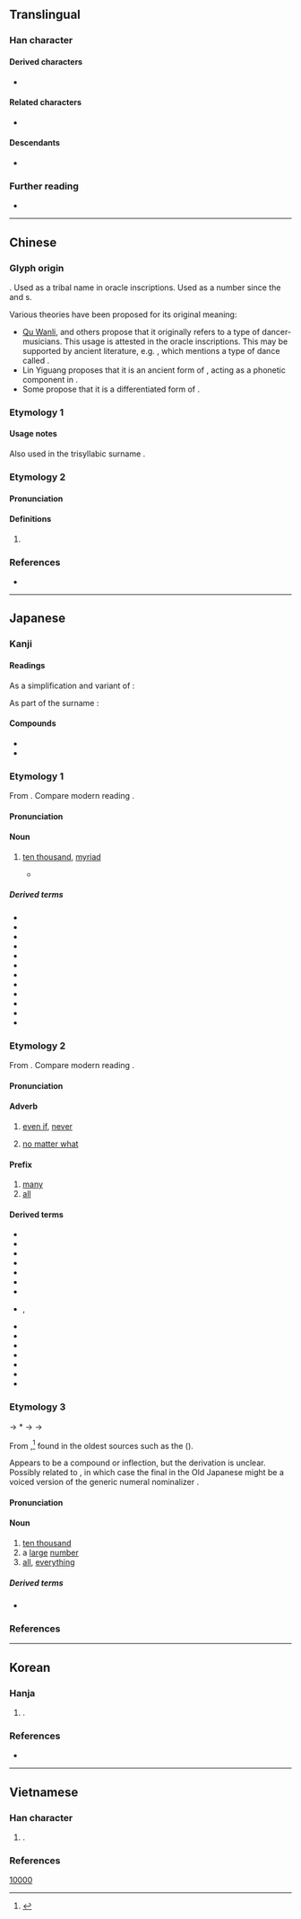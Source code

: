 {{also|萬|方|ㄪ}}
{{character info}}
{{commonscat}}
==Translingual==
{{stroke order|strokes=3}}
{{stroke order|type=animate}}

===Han character===
{{Han char|rn=1|rad=一|as=02|sn=3|four=10227|canj=MS|ids=⿸丆𠃌}}

====Derived characters====
* {{l|mul|[[𭜌]], [[𬇕]], [[杤]], [[迈]], [[𥸯]], [[劢]], [[𭔩]], [[𫔬]], [[虿]], [[趸]], [[厉]], [[𡧊]], [[疠]], [[𬮙]], [[𡆭]], [[栃]], [[䥿]]}}

====Related characters====
* {{l|mul|萬}} {{q|Orthodox [[Traditional Chinese|traditional form]]}}

====Descendants====
* {{l|mul|ㄪ}} {{q|{{w|Bopomofo|Zhuyin}} alphabet}}

===Further reading===
{{Han ref|kx=0076.030|dkj=00010|dj=0137.070|hdz=10009.030|uh=4E07}}
* {{wikidatalite|Q3594918|万}}

----

==Chinese==

===Glyph origin===
{{Han etym}}
{{unk|zh}}. Used as a tribal name in oracle inscriptions. Used as a number since the {{w|Spring and Autumn period|Spring and Autumn}} and {{w|Warring States period}}s.

Various theories have been proposed for its original meaning:
* [[w:zh:屈萬里|Qu Wanli]], {{w|Qiu Xigui}} and others propose that it originally refers to a type of dancer-musicians. This usage is attested in the oracle inscriptions. This may be supported by ancient literature, e.g. ''{{w|Shijing}}'', which mentions a type of dance called {{zh-l|萬舞}}.
* Lin Yiguang proposes that it is an ancient form of {{och-l|丏}}, acting as a phonetic component in {{och-l|賓}}.
* Some propose that it is a differentiated form of {{zh-l|*亥}}.

===Etymology 1===
{{zh-see|萬|sv}}

====Usage notes====
Also used in the trisyllabic surname {{zh-l|万紐于}}.

===Etymology 2===
{{zh-forms|alt=𢄏}}

====Pronunciation====
{{zh-pron
|m=mò
|ma=Zh-mò.ogg
|c=mak6,maak6
|h=pfs=
|md=
|mn=
|mn-t=mog8
|w=
|oc=2
|mc=2
|cat=pn
}}

====Definitions====
{{head|zh|Han character}}

# {{zh-only used in|万俟}}

===References===
* {{R:twedu|B00001}}

----

==Japanese==
{{ja-kanji forms|万|萬}}

===Kanji===
{{ja-kanji|grade=2|rs=一02|kyu=萬}}

====Readings====
As a simplification and variant of {{l|ja|萬}}:
{{ja-readings
|goon=もん
|kanon=ばん
|kanyoon=まん
|kun=よろず-<よろづ-
|nanori=かず, かつ, すすむ, たか, つむ, つもる, ま, ゆる, よし
}}

As part of the surname {{l|ja|万俟}}:
{{ja-readings
|goon=もく
|kanon=ぼく
}}

====Compounds====
* {{ja-r|万%引き|まん%びき}}
* {{ja-r|万年青|オモト}}

===Etymology 1===
{{ja-kanjitab|yomi=kanyo|まん}}

From {{der|ja|ltc|sort=まん|-}} {{ltc-l|萬|id=1}}. Compare modern {{cog|yue|-}} reading {{m|yue|萬|tr=maan<sup>6</sup>}}.

====Pronunciation====
{{ja-pron|まん|acc=1|acc_ref=DJR,NHK,SMK5}}

====Noun====
{{ja-noun|まん}}

# [[ten thousand]], [[myriad]]
#* {{quote-book|ja|||BOOSTER 5|||date=Oct 17 1999|publisher={{w|Konami}}|chapter={{lj|[３](さん)[万](まん)[年](ねん)の[白](しろ)[亀](メ)}}
|trans-chapter=30,000-Year White Turtle}}
#*: {{ja-usex|３'''万'''年 も 生きつづけて いる 巨%大 カメ。守%備%力 が 高い。|さん'''まん'''-ねん も いきつづけて いる きょ%だい カメ。しゅ%び%りょく が たかい。|A giant turtle that has lived for over 3'''0,000''' years. It has high defense strength.}}

=====Derived terms=====
{{der-top3}}
* {{ja-r|万%一|まん%いち}}
* {{ja-r|万が一|まんがいち}}
* {{ja-r|万%機|まん%き}}
* {{ja-r|万%華%鏡|まん%げ%きょう}}
* {{ja-r|万%才|まん%さい}}
* {{ja-r|万%作|マン%サク}}
* {{ja-r|万%善|まん%ぜん}}
* {{ja-r|万%全|まん%ぜん}}
* {{ja-r|万%灯|まん%どう}}
* {{ja-r|万%歩%計|まん%ぽ%けい|[[pedometer]]}}
* {{ja-r|万%葉|まん%よう}}
* {{ja-r|万%力|まん%りき}}
{{der-bottom}}

===Etymology 2===
{{ja-kanjitab|yomi=kanon|ばん}}

From {{der|ja|ltc|sort=はん'|-}} {{ltc-l|萬|id=1}}.  Compare modern {{cog|nan-hok|-}} reading {{m|nan-hok|萬|tr=bān}}.

====Pronunciation====
{{ja-pron|ばん|acc=1|acc_ref=DJR,NHK,SMK5}}

====Adverb====
{{ja-pos|adverb|ばん}}

# {{qualifier|followed by a negative}} [[even if]], [[never]]
# {{qualifier|followed by a negative}} [[no matter what]]

====Prefix====
{{ja-pos|prefix|ばん}}

# [[many]]
# [[all]]

====Derived terms====
{{der-top3}}
* {{ja-r|万%感|ばん%かん|flood of [[emotion|emotions]]}}
* {{ja-r|万%軍|ばん%ぐん}}
* {{ja-r|万%芸|ばん%げい|[[versatility]]}}
* {{ja-r|万%古|ばん%こ|[[old time]], all this [[time]], [[eternity]]}}
* {{ja-r|万%斛|ばん%こく}}
* {{ja-r|万%劫|ばん%ごう|an extremely long period of time}}
* {{ja-r|万%死|ばん%し|critical state of the life}}
* {{ja-r|万%寿|ばん%じゅ}}, {{ja-r|万%寿|まん%じゅ|[[longevity]]}}
* {{ja-r|万%丈|ばん%じょう|[[hurrah]]}}
* {{ja-r|万%乗|ばん%じょう|[[sovereignty]]}}
* {{ja-r|万%状|ばん%じょう|[[diversification]]}}
* {{ja-r|万%博|ばん%ぱく|[[international]] [[exposition]]}}
* {{ja-r|万%万|ばん%ばん|[[very much]]}}
* {{ja-r|万%民|ばん%みん|[[all]] the [[people]], the [[entire]] [[nation]]}}
* {{ja-r|万%有|ばん%ゆう}}
{{der-bottom}}

===Etymology 3===
{{ja-kanjitab|yomi=k|よろず}}

{{IPAfont|⟨yo<sub>2</sub>ro<sub>2</sub>du⟩}} → *{{IPAchar|/jərədu/}} → {{IPAchar|/jorod͡zu/}} → {{IPAchar|/jorozu/}}

From {{inh|ja|ojp|sort=よろず|-}},<ref name="KDJ">{{R:Kokugo Dai Jiten}}</ref> found in the oldest sources such as the ''{{w|Man'yōshū}}'' ({{circa2|759 {{CE}}|short=1}}).

Appears to be a compound or inflection, but the derivation is unclear.  Possibly related to {{cog|ko|여러||[[several]], [[various]]}}, in which case the final {{IPAchar|/-du/}} in the Old Japanese might be a voiced version of the generic numeral nominalizer {{ja-r|つ}}.

====Pronunciation====
{{ja-pron|よろず|acc=1|acc_ref=DJR,NHK,SMK5|acc2=0|acc2_ref=DJR,NHK,SMK5}}

====Noun====
{{ja-noun|よろず|hhira=よろづ}}

# [[ten thousand]]
# a [[large]] [[number]]
# [[all]], [[everything]]

=====Derived terms=====
* {{ja-r|万%屋|よろず%や|general [[merchant]]}}

===References===
<references/>

[[Category:Japanese numeral symbols|10000]]

----

==Korean==

===Hanja===
{{ko-hanja|일|만}}

# {{alt form|ko|萬}}.

===References===
* {{R:ko:Inmyeongyonghanjapyo}}

{{categorize|ko|Hanja variant forms|sort=만}}

----

==Vietnamese==

===Han character===
{{vi-readings|sort=一02
|hanviet=vạn-tdcntd;gdhn
|phienthiet=
|nom=vàn-gdhn;btcn, vạn-tdcntd, muôn-gdhn
}}

# {{alt form|vi|萬}}.

===References===
<references/>